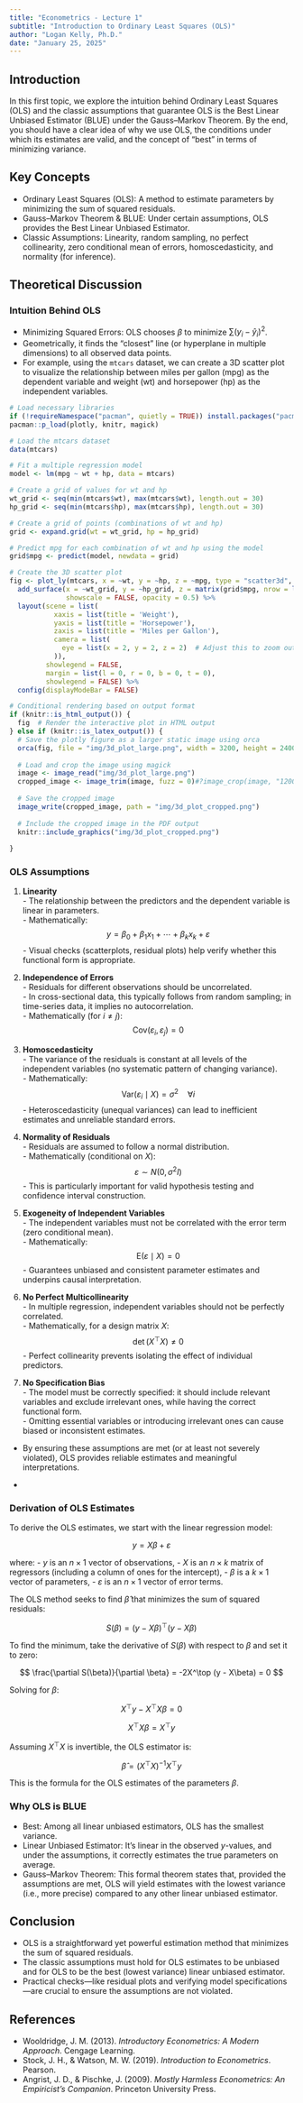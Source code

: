 ```yaml
---
title: "Econometrics - Lecture 1"
subtitle: "Introduction to Ordinary Least Squares (OLS)"
author: "Logan Kelly, Ph.D."
date: "January 25, 2025"
---
```


## Introduction

In this first topic, we explore the intuition behind Ordinary Least Squares (OLS) and the classic assumptions that guarantee OLS is the Best Linear Unbiased Estimator (BLUE) under the Gauss–Markov Theorem. By the end, you should have a clear idea of why we use OLS, the conditions under which its estimates are valid, and the concept of “best” in terms of minimizing variance.

## Key Concepts

- Ordinary Least Squares (OLS): A method to estimate parameters by minimizing the sum of squared residuals.
- Gauss–Markov Theorem & BLUE: Under certain assumptions, OLS provides the Best Linear Unbiased Estimator.
- Classic Assumptions: Linearity, random sampling, no perfect collinearity, zero conditional mean of errors, homoscedasticity, and normality (for inference).

## Theoretical Discussion

### Intuition Behind OLS

- Minimizing Squared Errors: OLS chooses $\beta$ to minimize $\sum (y_i - \hat{y}_i)^2$. 
- Geometrically, it finds the “closest” line (or hyperplane in multiple dimensions) to all observed data points.
- For example, using the `mtcars` dataset, we can create a 3D scatter plot to visualize the relationship between miles per gallon (mpg) as the dependent variable and weight (wt) and horsepower (hp) as the independent variables.

```r
# Load necessary libraries
if (!requireNamespace("pacman", quietly = TRUE)) install.packages("pacman")
pacman::p_load(plotly, knitr, magick)

# Load the mtcars dataset
data(mtcars)

# Fit a multiple regression model
model <- lm(mpg ~ wt + hp, data = mtcars)

# Create a grid of values for wt and hp
wt_grid <- seq(min(mtcars$wt), max(mtcars$wt), length.out = 30)
hp_grid <- seq(min(mtcars$hp), max(mtcars$hp), length.out = 30)

# Create a grid of points (combinations of wt and hp)
grid <- expand.grid(wt = wt_grid, hp = hp_grid)

# Predict mpg for each combination of wt and hp using the model
grid$mpg <- predict(model, newdata = grid)

# Create the 3D scatter plot
fig <- plot_ly(mtcars, x = ~wt, y = ~hp, z = ~mpg, type = "scatter3d", mode = "markers", showlegend = FALSE) %>%
  add_surface(x = ~wt_grid, y = ~hp_grid, z = matrix(grid$mpg, nrow = length(wt_grid)), 
              showscale = FALSE, opacity = 0.5) %>%
  layout(scene = list(
           xaxis = list(title = 'Weight'),
           yaxis = list(title = 'Horsepower'),
           zaxis = list(title = 'Miles per Gallon'),
           camera = list(
             eye = list(x = 2, y = 2, z = 2)  # Adjust this to zoom out
           )),
         showlegend = FALSE,
         margin = list(l = 0, r = 0, b = 0, t = 0),
         showlegend = FALSE) %>%
  config(displayModeBar = FALSE)

# Conditional rendering based on output format
if (knitr::is_html_output()) {
  fig  # Render the interactive plot in HTML output
} else if (knitr::is_latex_output()) {
  # Save the plotly figure as a larger static image using orca
  orca(fig, file = "img/3d_plot_large.png", width = 3200, height = 2400)
  
  # Load and crop the image using magick
  image <- image_read("img/3d_plot_large.png")
  cropped_image <- image_trim(image, fuzz = 0)#?image_crop(image, "1200x900+100+100")  # Adjust crop dimensions as needed
  
  # Save the cropped image
  image_write(cropped_image, path = "img/3d_plot_cropped.png")
  
  # Include the cropped image in the PDF output
  knitr::include_graphics("img/3d_plot_cropped.png")
  
}
```


### OLS Assumptions

  1. **Linearity**  
    - The relationship between the predictors and the dependent variable is linear in parameters.  
    - Mathematically:
      $$
      y = \beta_0 + \beta_1 x_1 + \cdots + \beta_k x_k + \varepsilon
      $$
    - Visual checks (scatterplots, residual plots) help verify whether this functional form is appropriate.

  2. **Independence of Errors**  
    - Residuals for different observations should be uncorrelated.  
    - In cross-sectional data, this typically follows from random sampling; in time-series data, it implies no autocorrelation.  
    - Mathematically (for $i \neq j$):
      $$
      \mathrm{Cov}(\varepsilon_i, \varepsilon_j) = 0
      $$

  3. **Homoscedasticity**  
    - The variance of the residuals is constant at all levels of the independent variables (no systematic pattern of changing variance).  
    - Mathematically:
      $$
      \mathrm{Var}(\varepsilon_i \mid X) = \sigma^2 \quad \forall i
      $$
    - Heteroscedasticity (unequal variances) can lead to inefficient estimates and unreliable standard errors.

  4. **Normality of Residuals**  
    - Residuals are assumed to follow a normal distribution.  
    - Mathematically (conditional on $X$):
      $$
      \varepsilon \sim N(0, \sigma^2 I)
      $$
    - This is particularly important for valid hypothesis testing and confidence interval construction.

  5. **Exogeneity of Independent Variables**  
    - The independent variables must not be correlated with the error term (zero conditional mean).  
    - Mathematically:
      $$
      \mathrm{E}(\varepsilon \mid X) = 0
      $$
    - Guarantees unbiased and consistent parameter estimates and underpins causal interpretation.

  6. **No Perfect Multicollinearity**  
    - In multiple regression, independent variables should not be perfectly correlated.  
    - Mathematically, for a design matrix $X$:
      $$
      \det(X^\top X) \neq 0
      $$
    - Perfect collinearity prevents isolating the effect of individual predictors.

  8. **No Specification Bias**  
    - The model must be correctly specified: it should include relevant variables and exclude irrelevant ones, while having the correct functional form.  
    - Omitting essential variables or introducing irrelevant ones can cause biased or inconsistent estimates.

- By ensuring these assumptions are met (or at least not severely violated), OLS provides reliable estimates and meaningful interpretations. 

- 

### Derivation of OLS Estimates

To derive the OLS estimates, we start with the linear regression model:

$$
y = X\beta + \varepsilon
$$

where:
- $y$ is an $n \times 1$ vector of observations,
- $X$ is an $n \times k$ matrix of regressors (including a column of ones for the intercept),
- $\beta$ is a $k \times 1$ vector of parameters,
- $\varepsilon$ is an $n \times 1$ vector of error terms.

The OLS method seeks to find $\hat{\beta}$ that minimizes the sum of squared residuals:

$$
S(\beta) = (y - X\beta)^\top (y - X\beta)
$$

To find the minimum, take the derivative of $S(\beta)$ with respect to $\beta$ and set it to zero:

$$
\frac{\partial S(\beta)}{\partial \beta} = -2X^\top (y - X\beta) = 0
$$

Solving for $\beta$:

$$
X^\top y - X^\top X \beta = 0
$$

$$
X^\top X \beta = X^\top y
$$

Assuming $X^\top X$ is invertible, the OLS estimator is:

$$
\hat{\beta} = (X^\top X)^{-1} X^\top y
$$

This is the formula for the OLS estimates of the parameters $\beta$.

### Why OLS is BLUE

- Best: Among all linear unbiased estimators, OLS has the smallest variance.
- Linear Unbiased Estimator: It’s linear in the observed $y$-values, and under the assumptions, it correctly estimates the true parameters on average.
- Gauss–Markov Theorem: This formal theorem states that, provided the assumptions are met, OLS will yield estimates with the lowest variance (i.e., more precise) compared to any other linear unbiased estimator.

## Conclusion

- OLS is a straightforward yet powerful estimation method that minimizes the sum of squared residuals.
- The classic assumptions must hold for OLS estimates to be unbiased and for OLS to be the best (lowest variance) linear unbiased estimator.
- Practical checks—like residual plots and verifying model specifications—are crucial to ensure the assumptions are not violated.

## References

- Wooldridge, J. M. (2013). *Introductory Econometrics: A Modern Approach*. Cengage Learning.
- Stock, J. H., & Watson, M. W. (2019). *Introduction to Econometrics*. Pearson.
- Angrist, J. D., & Pischke, J. (2009). *Mostly Harmless Econometrics: An Empiricist's Companion*. Princeton University Press.